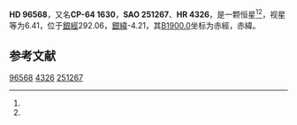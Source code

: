 {{Starbox begin
| name = HD 96568
}}
{{Starbox observe
| epoch = [[J2000.0|J2000.0]]
| constell = {{星座名待查}}<ref name=SIMBAD>{{cite web
 | url=http://simbad.u-strasbg.fr/simbad/sim-id?Ident=HR+4326
 | title=Pulsating variable Star
 | publisher=Centre de Données astronomiques de Strasbourg
 | work=SIMBAD
 | accessdate=2012-07-13
 | archive-date=2016-03-16
 | archive-url=https://web.archive.org/web/20160316083536/http://simbad.u-strasbg.fr/simbad/sim-id?Ident=HR+4326
 | dead-url=no
 }}</ref><ref name=DATA>{{cite web
 | url=http://vizier.u-strasbg.fr/viz-bin/VizieR-5?-out.add=.&-source=5050&-corr=PK=HR&-out.max=9999&HR=4326
 | title=VizieR Detailed Page
 | accessdate=2012-07-13
 | archive-date=2019-02-16
 | archive-url=https://web.archive.org/web/20190216122644/http://vizier.u-strasbg.fr/viz-bin/VizieR-5?-out.add=.&-source=5050&-corr=PK=HR&-out.max=9999&HR=4326
 | dead-url=no
 }}</ref>
| 星官 = 
| ra = {{RA|11|6|24.2}}<ref name=SIMBAD /><ref name=DATA />
| dec = {{DEC|-64|50|23}}<ref name=SIMBAD /><ref name=DATA />
| appmag_v = 6.41<ref name=SIMBAD /><ref name=DATA />
}}
{{Starbox character
| class = A3V<ref name=SIMBAD /><ref name=DATA />
| b-v = 0.12<ref name=SIMBAD /><ref name=DATA />
| u-b = 0.13<ref name=SIMBAD /><ref name=DATA />
| r-i = <ref name=SIMBAD /><ref name=DATA />
| variable = 
}}
{{Starbox astrometry
| radial_v = 0.13
| prop_mo_ra = -6
| parallax = 
| p_error = 
}}
{{Starbox catalog
| names =CP-64 1630，[[SAO星表|SAO]] 251267，[[HD星表|HD]] 96568，[[HR星表|HR]] 4326}}
{{Starbox reference |Simbad=HR+4326}}
{{Starbox end}}

'''HD 96568'''，又名'''CP-64 1630'''，'''SAO 251267'''、'''HR 4326'''，是一颗恒星<ref name=SIMBAD /><ref name=DATA />，视星等为6.41，位于[[銀道座標系|銀經]]292.06，[[銀道座標系|銀緯]]-4.21，其[[B1900.0|B1900.0]]坐标为赤經{{RA|11|2|25.1}}，赤緯{{DEC|-64|-4.21|57}}。

== 参考文献 ==
{{reflist}}

{{star-stub}}

[[Category:HD和HDE天體|96568]]
[[Category:HR天體|4326]]
[[Category:SAO天體|251267]]